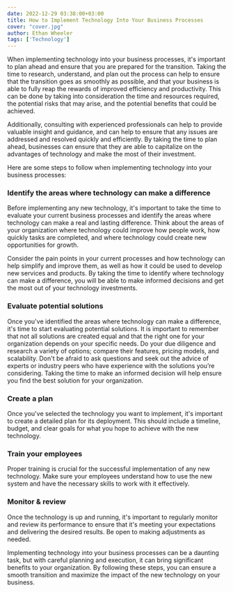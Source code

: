```yaml
---
date: 2022-12-29 03:38:00+03:00
title: How to Implement Technology Into Your Business Processes
cover: "cover.jpg"
author: Ethan Wheeler
tags: ['Technology']
---
```


When implementing technology into your business processes, it's important to plan ahead and ensure
that you are prepared for the transition. Taking the time to research, understand, and plan out the
process can help to ensure that the transition goes as smoothly as possible, and that your business
is able to fully reap the rewards of improved efficiency and productivity. This can be done by
taking into consideration the time and resources required, the potential risks that may arise, and
the potential benefits that could be achieved.

Additionally, consulting with experienced professionals can help to provide valuable insight and guidance, and can help to ensure that any issues are addressed and resolved quickly and efficiently. By taking the time to plan ahead, businesses can ensure that they are able to capitalize on the advantages of technology and make the most of their investment.

Here are some steps to follow when implementing technology into your business processes:

### Identify the areas where technology can make a difference
Before implementing any new technology, it's important to take the time to evaluate your current
business processes and identify the areas where technology can make a real and lasting difference.
Think about the areas of your organization where technology could improve how people work, how
quickly tasks are completed, and where technology could create new opportunities for growth.

Consider the pain points in your current processes and how technology can help simplify and improve them, as well as how it could be used to develop new services and products. By taking the time to identify where technology can make a difference, you will be able to make informed decisions and get the most out of your technology investments.

### Evaluate potential solutions
Once you've identified the areas where technology can make a difference, it's time to start evaluating potential solutions. It is important to remember that not all solutions are created equal and that the right one for your organization depends on your specific needs. Do your due diligence and research a variety of options; compare their features, pricing models, and scalability. Don't be afraid to ask questions and seek out the advice of experts or industry peers who have experience with the solutions you’re considering. Taking the time to make an informed decision will help ensure you find the best solution for your organization.

### Create a plan
Once you've selected the technology you want to implement, it's important to create a detailed plan for its deployment. This should include a timeline, budget, and clear goals for what you hope to achieve with the new technology.

### Train your employees
Proper training is crucial for the successful implementation of any new technology. Make sure your employees understand how to use the new system and have the necessary skills to work with it effectively.

### Monitor & review
Once the technology is up and running, it's important to regularly monitor and review its performance to ensure that it's meeting your expectations and delivering the desired results. Be open to making adjustments as needed.

Implementing technology into your business processes can be a daunting task, but with careful
planning and execution, it can bring significant benefits to your organization. By following these
steps, you can ensure a smooth transition and maximize the impact of the new technology on your
business.
